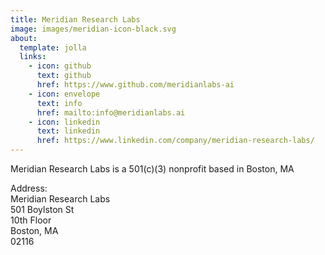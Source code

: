 ```yaml
---
title: Meridian Research Labs
image: images/meridian-icon-black.svg
about:
  template: jolla
  links:
    - icon: github
      text: github
      href: https://www.github.com/meridianlabs-ai
    - icon: envelope
      text: info
      href: mailto:info@meridianlabs.ai
    - icon: linkedin
      text: linkedin
      href: https://www.linkedin.com/company/meridian-research-labs/
---
```


Meridian Research Labs is a 501(c)(3) nonprofit based in Boston, MA

Address:<br/>
Meridian Research Labs<br/>
501 Boylston St<br/>
10th Floor<br/>
Boston, MA<br/>
02116<br/>


